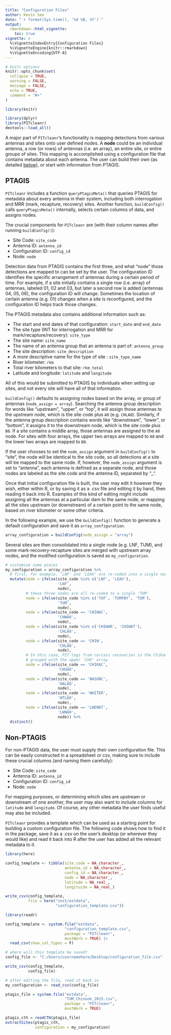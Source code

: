 ```yaml
---
title: "Configuration Files"
author: Kevin See
date: "`r format(Sys.time(), '%d %B, %Y')`"
output: 
  rmarkdown::html_vignette:
    toc: true
vignette: >
  %\VignetteIndexEntry{Configuration Files}
  %\VignetteEngine{knitr::rmarkdown}
  %\VignetteEncoding{UTF-8}
---
```


```r
# knitr options
knitr::opts_chunk$set(
  collapse = TRUE,
  warning = FALSE,
  message = FALSE,
  echo = TRUE,
  comment = "#>"
)

library(knitr)
```


```r
library(dplyr)
library(PITcleanr)
devtools::load_all()
```

A major part of `PITcleanr`'s functionality is mapping detections from various antennas and sites onto user defined nodes. A **node** could be an individual antenna, a row (or rows) of antennas (i.e. an array), an entire site, or entire groups of sites. This mapping is accomplished using a configuration file that contains metadata about each antenna. The user can build their own (as detailed [below](#nonptagis)), or start with information from PTAGIS. 

## PTAGIS

`PITcleanr` includes a function `queryPtagisMeta()` that queries PTAGIS for metadata about every antenna in their system, including both interrogation and MRR (mark, recapture, recovery) sites. Another function, `buildConfig()` calls `queryPtagisMeta()` internally, selects certain columns of data, and assigns nodes. 

The crucial components for `PITcleanr` are (with their column names after running `buildConfig()`):

* Site Code: `site_code`
* Antenna ID: `antenna_id`
* Configuration ID: `config_id`
* Node: `node`

Detection data from PTAGIS contains the first three, and what "node" those detections are mapped to can be set by the user. The configuration ID identifies the specific arrangement of antennas during a certain period of time. For example, if a site initially contains a single row (i.e. array) of antennas, labeled 01, 02 and 03, but later a second row is added (antennas 04, 05, 06), the configuration ID will change. Sometimes the location of certain antenna (e.g. 01) changes when a site is reconfigured, and the configuration ID helps track those changes. 

The PTAGIS metadata also contains additional information such as:

* The start and end dates of that configuration: `start_date` and `end_date`
* The site type (INT for interrogation and MRR for mark/recapture/recovery): `site_type`
* The site name: `site_name`
* The name of an antenna group that an antenna is part of: `antenna_group`
* The site description: `site_description`
* A more descriptive name for the type of site : `site_type_name`
* River kilometer: `rkm`
* Total river kilometers to that site: `rkm_total`
* Latitude and longitude: `latitude` and `longitude`

All of this would be submitted to PTAGIS by individuals when setting up sites, and not every site will have all of that information. 

`buildConfig()` defaults to assigning nodes based on the array, or group of antennas (`node_assign = array`). Searching the antenna group description for words like "upstream", "upper", or "top", it will assign those antennas to the upstream node, which is the site code plus `A0` (e.g. `CHLA0`). Similarly, if the antenna group description contains words like "downstream", "lower", or "bottom", it assigns it to the downstream node, which is the site code plus `B0`. If a site contains a middle array, those antennas are assigned to the `A0` node. For sites with four arrays, the upper two arrays are mapped to `A0` and the lower two arrays are mapped to `B0`. 

If the user chooses to set the `node_assign` argument in `buildConfig()` to "site", the node will be identical to the site code, so all detections at a site will be mapped to the same node. If, however, the `node_assign` argument is set to "antenna", each antenna is defined as a separate node, and those nodes are labeled as the site code and the antenna ID, separated by "_". 

Once that initial configuration file is built, the user may edit it however they wish, either within R, or by saving it as a .csv file and editing it by hand, then reading it back into R. Examples of this kind of editing might include assigning all the antennas at a particular dam to the same node, or mapping all the sites upstream (or downstream) of a certain point to the same node, based on river kilometer or some other criteria. 

In the following example, we use the `buildConfig()` function to generate a default configuration and save it as `array_configuration`. 

```r
array_configuration = buildConfig(node_assign = "array")
```

Several sites are then consolidated into a single node (e.g. LNF, TUM), and some mark-recovery-recapture sites are merged with upstream array nodes, and the modified configuration is saved as `my_configuration`. 

```r
# customize some pieces
my_configuration = array_configuration %>%
  # first, for example, 'LNF' and 'LEAV' are re-coded into a single node 'LNF'
  mutate(node = ifelse(site_code %in% c('LNF', 'LEAV'),
                       'LNF',
                       node),
         # these three nodes are all re-coded to a single 'TUM'
         node = ifelse(site_code %in% c('TUF', 'TUMFBY', 'TUM'),
                       'TUM',
                       node),
         node = ifelse(site_code == 'CHIWAC',
                       'CHWA0',
                       node),
         node = ifelse(site_code %in% c('CHIWAR', 'CHIWAT'),
                       'CHLA0',
                       node),
         node = ifelse(site_code == 'CHIW',
                       'CHLA0',
                       node),
         # In this case, PIT tags from carcass recoveries in the Chikamin River are
         # grouped with the upper 'CHU' array
         node = ifelse(site_code == 'CHIKAC',
                       'CHUA0',
                       node),
         node = ifelse(site_code == 'NASONC',
                       'NALA0',
                       node),
         node = ifelse(site_code == 'WHITER',
                       'WTLA0',
                       node),
         node = ifelse(site_code == 'LWENAT',
                       'LWNA0',
                       node)) %>%
  distinct()
```

## Non-PTAGIS {#nonptagis}

For non-PTAGIS data, the user must supply their own configuration file. This can be easily constructed in a spreadsheet or csv, making sure to include these crucial columns (and naming them carefully):

* Site Code: `site_code`
* Antenna ID: `antenna_id`
* Configuration ID: `config_id`
* Node: `node`

For mapping purposes, or determining which sites are upstream or downstream of one another, the user may also want to include columns for `latitude` and `longitude`. Of course, any other metadata the user finds useful may also be included. 

`PITcleanr` provides a template which can be used as a starting point for building a custom configuration file. The following code shows how to find it in the package, save it as a .csv on the user's desktop (or wherever they would like) and read it back into R after the user has added all the relevant metadata to it. 

```r
library(here)

config_template <- tibble(site_code = NA_character_,
                          antenna_id = NA_character_,
                          config_id = NA_character_,
                          node = NA_character_,
                          latitude = NA_real_,
                          longituide = NA_real_)

write_csv(config_template,
          file = here("inst/extdata",
                      "configuration_template.csv"))


```

```r
library(readr)

config_template <- system.file("extdata", 
                          "configuration_template.csv", 
                          package = "PITcleanr",
                          mustWork = TRUE) |> 
  read_csv(show_col_types = F)

# where will this template be saved?
config_file <- "C:/Users/usernamehere/Desktop/configuration_file.csv"

write_csv(config_template,
          config_file)

# after editing the file, read it back in
my_configuration <- read_csv(config_file)

```


```r
ptagis_file = system.file("extdata", 
                          "TUM_Chinook_2015.csv", 
                          package = "PITcleanr",
                          mustWork = TRUE)

ptagis_cth = readCTH(ptagis_file)
extractSites(ptagis_cth,
             configuration = my_configuration)
```
